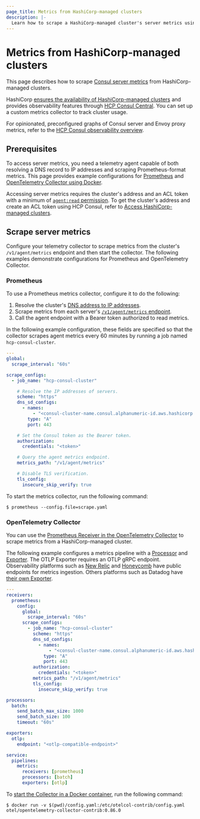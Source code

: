 ```yaml
---
page_title: Metrics from HashiCorp-managed clusters
description: |-
  Learn how to scrape a HashiCorp-managed cluster's server metrics using Prometheus or OpenTelemetry Collector.
---
```


# Metrics from HashiCorp-managed clusters

This page describes how to scrape [Consul server metrics](/consul/docs/agent/telemetry) from HashiCorp-managed clusters.

HashiCorp [ensures the availability of HashiCorp-managed clusters](/hcp/docs/consul/concepts/cluster-management) and provides observability features through [HCP Consul Central](/hcp/docs/consul/concepts/consul-central). You can set up a custom metrics collector to track cluster usage.

For opinionated, preconfigured graphs of Consul server and Envoy proxy metrics, refer to the [HCP Consul observability overview](/hcp/docs/consul/monitor/consul-central/observability).

## Prerequisites

To access server metrics, you need a telemetry agent capable of both resolving a DNS record to IP addresses and scraping Prometheus-format metrics. This page provides example configurations for [Prometheus](https://prometheus.io/download/) and [OpenTelemetry Collector using Docker](https://opentelemetry.io/docs/collector/getting-started/#docker).

Accessing server metrics requires the cluster's address and an ACL token with a minimum of [`agent:read` permission](/consul/docs/security/acl/acl-rules). To get the cluster's address and create an ACL token using HCP Consul, refer to [Access HashiCorp-managed clusters](/hcp/docs/consul/hcp-managed/access).

## Scrape server metrics

Configure your telemetry collector to scrape metrics from the cluster's `/v1/agent/metrics` endpoint and then start the collector. The following examples demonstrate configurations for Prometheus and OpenTelemetry Collector.

### Prometheus

To use a Prometheus metrics collector, configure it to do the following:

1. Resolve the cluster's [DNS address to IP addresses](https://prometheus.io/docs/prometheus/latest/configuration/configuration/#dns_sd_config).
1. Scrape metrics from each server's [`/v1/agent/metrics` endpoint](/consul/api-docs/agent#view-metrics).
1. Call the agent endpoint with a Bearer token authorized to read metrics.

In the following example configuration, these fields are specified so that the collector scrapes agent metrics every 60 minutes by running a job named `hcp-consul-cluster`.

<CodeBlockConfig filename="scrape.yaml">

```yaml
---
global:
  scrape_interval: "60s"

scrape_configs:
  - job_name: "hcp-consul-cluster"

    # Resolve the IP addresses of servers.
    scheme: "https"
    dns_sd_configs:
      - names:
          - "<consul-cluster-name.consul.alphanumeric-id.aws.hashicorp.cloud>"
        type: "A"
        port: 443

    # Set the Consul token as the Bearer token.
    authorization:
      credentials: "<token>"

    # Query the agent metrics endpoint.
    metrics_path: "/v1/agent/metrics"

    # Disable TLS verification.
    tls_config:
      insecure_skip_verify: true
```

</CodeBlockConfig>

To start the metrics collector, run the following command:

```shell-session
$ prometheus --config.file=scrape.yaml
```

### OpenTelemetry Collector

You can use the [Prometheus Receiver in the OpenTelemetry Collector](https://github.com/open-telemetry/opentelemetry-collector-contrib/tree/main/receiver/prometheusreceiver) to scrape metrics from a HashiCorp-managed cluster.

The following example configures a metrics pipeline with a [Processor](https://github.com/open-telemetry/opentelemetry-collector/blob/main/processor/batchprocessor/README.md) and [Exporter](https://github.com/open-telemetry/opentelemetry-collector/tree/main/exporter/otlpexporter). The OTLP Exporter requires an OTLP gRPC endpoint. Observability platforms such as [New Relic](https://docs.newrelic.com/docs/more-integrations/open-source-telemetry-integrations/opentelemetry/get-started/opentelemetry-set-up-your-app/) and [Honeycomb](https://docs.honeycomb.io/getting-data-in/opentelemetry-overview/#using-the-honeycomb-opentelemetry-endpoint) have public endpoints for metrics ingestion. Others platforms such as Datadog have [their own Exporter](https://docs.datadoghq.com/opentelemetry/otel_collector_datadog_exporter).

<CodeBlockConfig filename="config.yaml">

```yaml
---
receivers:
  prometheus:
    config:
      global:
        scrape_interval: "60s"
      scrape_configs:
        - job_name: "hcp-consul-cluster"
          scheme: "https"
          dns_sd_configs:
            - names:
                - "<consul-cluster-name.consul.alphanumeric-id.aws.hashicorp.cloud>"
              type: "A"
              port: 443
          authorization:
            credentials: "<token>"
          metrics_path: "/v1/agent/metrics"
          tls_config:
            insecure_skip_verify: true

processors:
  batch:
    send_batch_max_size: 1000
    send_batch_size: 100
    timeout: "60s"

exporters:
  otlp:
    endpoint: "<otlp-compatible-endpoint>"

service:
  pipelines:
    metrics:
      receivers: [prometheus]
      processors: [batch]
      exporters: [otlp]
```

</CodeBlockConfig>

To [start the Collector in a Docker container](https://opentelemetry.io/docs/collector/getting-started/#docker), run the following command:

```shell-session
$ docker run -v $(pwd)/config.yaml:/etc/otelcol-contrib/config.yaml otel/opentelemetry-collector-contrib:0.86.0
```
